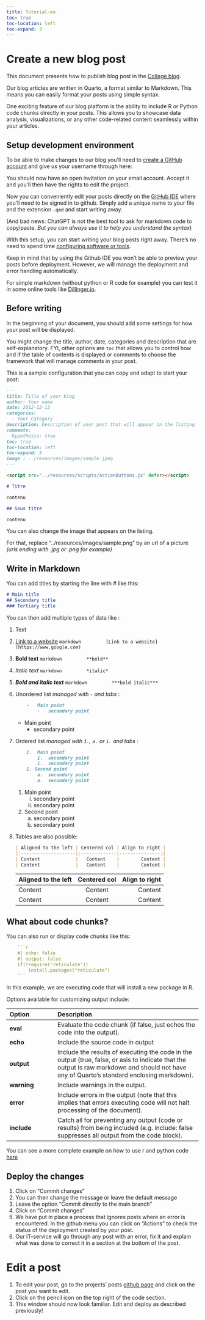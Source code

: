 ```yaml
---
title: Tutorial-en
toc: true
toc-location: left
toc-expand: 3
---
```


```{=html}
<script src="resources/scripts/github-members.js" defer></script>
```

# Create a new blog post

This document presents how to publish blog post in the [College blog](https://github.com/IPESE/college_blog).

Our blog articles are written in Quarto, a format similar to Markdown. This means you can easily format your posts using simple syntax.

One exciting feature of our blog platform is the ability to include R or Python code chunks directly in your posts. This allows you to showcase data analysis, visualizations, or any other code-related content seamlessly within your articles.

## Setup development environment

To be able to make changes to our blog you'll need to [create a GitHub account](https://github.com/signup?ref_cta=Sign+up&ref_loc=header+logged+out&ref_page=%2F&source=header-home) and give us your username through here:

::: input-username
:::

You should now have an open invitation on your email account. Accept it and you'll then have the rights to edit the project.

Now you can conveniently edit your posts directly on the [GitHub IDE](https://github.com/IPESE/college_blog/new/main/posts) where you'll need to be signed in to github. Simply add a unique name to your file and the extension `.qmd` and start writing away.

(And bad news: ChatGPT is not the best tool to ask for markdown code to copy/paste. *But you can always use it to help you understand the syntax*)

With this setup, you can start writing your blog posts right away. There's no need to spend time [configuring software or tools](environment_installation.html).

Keep in mind that by using the Github IDE you won't be able to preview your posts before deployment. However, we will manage the deployment and error handling automatically.

For simple markdown (without python or R code for example) you can test it in some online tools like [Dillinger.io](https://dillinger.io/).

## Before writing

In the beginning of your document, you should add some settings for how your post will be displayed. 

You might change the title, author, date, categories and description that are self-explanatory. FYI, other options are `toc` that allows you to control how and if the table of contents is displayed or comments to choose the framework that will manage comments in your post.

This is a sample configuration that you can copy and adapt to start your post:

```markdown
---
title: Title of your blog
author: Your name
date: 2012-12-12
categories:
  - Your Category
description: Description of your post that will appear in the listing
comments:
  hypothesis: true
toc: true
toc-location: left
toc-expand: 3
image : ../resources/images/sample.jpeg
---

<script src="../resources/scripts/actionButtons.js" defer></script>

# Titre

contenu

## Sous titre

contenu

```
You can also change the image that appears on the listing. 

For that, replace "../resources/images/sample.png" by an url of a picture *(urls ending with .jpg or .png for example)*

## Write in Markdown

You can add titles by starting the line with \# like this:

```markdown
# Main title
## Secondary title
### Tertiary title
```

You can then add multiple types of data like :

1.  Text

2.  [Link to a website](https://www.google.com)
    ```markdown
        [Link to a website](https://www.google.com)
    ```

4.  **Bold text**
    ```markdown
        **bold**
    ```

5.  *Italic text*
    ```markdown
        *italic*
    ```

6.  ***Bold and italic text***
    ```markdown
        ***bold italic***
    ```

7.  Unordered list *managed with `-` and tabs *:

    ```markdown
        -   Main point
            -   secondary point
    ```

    -   Main point
        -   secondary point

8.  Ordered list *managed with `1.`, `a.` or `i.` and tabs *:

    ```markdown
        1.  Main point
            i.  secondary point
            i.  secondary point
        1. Second point
            a.  secondary point
            a.  secondary point
    ```

    1.  Main point
        i.  secondary point
        i.  secondary point
    1. Second point
        a.  secondary point
        a.  secondary point

9.  Tables are also possible:

    ```markdown
    | Aligned to the left | Centered col | Align to right |
    |:--------------------|:------------:|---------------:|
    | Content             |   Content    |        Content |
    | Content             |   Content    |        Content |
    ```

    | Aligned to the left | Centered col | Align to right |
    |:--------------------|:------------:|---------------:|
    | Content             |   Content    |        Content |
    | Content             |   Content    |        Content |

## What about code chunks?

You can also run or display code chunks like this:

```r
    ```r
    #| echo: false
    #| output: false
    if(!require('reticulate'))
        install.packages("reticulate")
    ```
```
In this example, we are executing code that will install a new package in R. 

Options available for customizing output include:

| Option      | Description                                                                                                                                                                                 |
|:-----------------|:-----------------------------------------------------|
| **eval**    | Evaluate the code chunk (if false, just echos the code into the output).                                                                                                                    |
| **echo**    | Include the source code in output                                                                                                                                                           |
| **output**  | Include the results of executing the code in the output (true, false, or asis to indicate that the output is raw markdown and should not have any of Quarto’s standard enclosing markdown). |
| **warning** | Include warnings in the output.                                                                                                                                                             |
| **error**   | Include errors in the output (note that this implies that errors executing code will not halt processing of the document).                                                                  |
| **include** | Catch all for preventing any output (code or results) from being included (e.g. include: false suppresses all output from the code block).                                                  |

You can see a more complete example on how to use r and python code [here](https://ipese-web.epfl.ch/college-blog/posts/test.html)

## Deploy the changes

1. Click on "Commit changes"
2. You can then change the message or leave the default message
3. Leave the option "Commit directly to the main branch"
4. Click on "Commit changes"
5. We have put in place a process that ignores posts where an error is encountered. In the github menu you can click on "Actions" to check the status of the deployment created by your post.
6. Our IT-service will go through any post with an error, fix it and explain what was done to correct it in a section at the bottom of the post.

# Edit a post

1. To edit your post, go to the projects' posts [github page](https://github.com/IPESE/college_blog/tree/main/posts) and click on the post you want to edit.
2. Click on the pencil icon on the top right of the code section.
3. This window should now look familiar. Edit and deploy as described previously!
